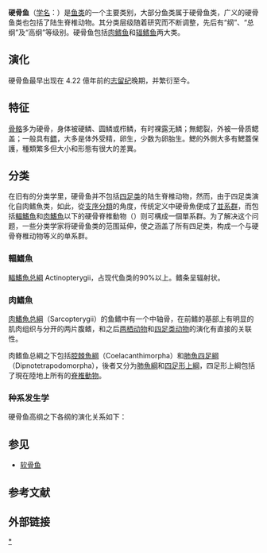 {{Automatic taxobox
| fossil_range ={{Geological range|晚志留纪|現代}}
| image = Herring2.jpg
| image_width = 250px
| image_caption = [[大西洋鯡|大西洋鯡]]
| display_parents=4
| taxon= Osteichthyes
| authority = [[托马斯·亨利·赫胥黎|Huxley]], 1880
| subdivision_ranks = 總綱
| subdivision =
*[[輻鰭魚|輻鰭魚總綱]] Actinopterygii
*[[肉鰭魚|肉鰭魚總綱]] Sarcopterygii
}}

'''硬骨鱼'''（[[学名|学名]]：{{lang|la|Osteichthyes}}）是[[鱼类|鱼类]]的一个主要类别，大部分鱼类属于硬骨鱼类，广义的硬骨鱼类也包括了陆生脊椎动物。其分类层级随着研究而不断调整，先后有“纲”、“总纲”及“高纲”等级别{{r|deepfin}}。硬骨鱼包括[[肉鳍鱼|肉鳍鱼]]和[[辐鳍鱼|辐鳍鱼]]两大类。

==演化==
硬骨鱼最早出现在 4.22 億年前的[[志留纪|志留纪]]晚期，并繁衍至今。
==特征==
[[骨骼|骨骼]]多为硬骨，身体被硬鳞、圆鳞或栉鳞，有时裸露无鳞；無鳃裂，外被一骨质鳃盖；一般具有[[鳔|鳔]]，大多是体外受精，卵生，少数为卵胎生。鰓的外側大多有鰓蓋保護，種類繁多但大小和形態有很大的差異。

==分类==
在旧有的分类学里，硬骨鱼并不包括[[四足类|四足类]]的陆生脊椎动物，然而，由于四足类演化自肉鳍魚类，如此，從[[支序分類|支序分類]]的角度，传统定义中硬骨魚便成了[[並系群|並系群]]，而包括[[輻鰭魚|輻鰭魚]]和[[肉鰭魚|肉鰭魚]]以下的硬骨脊椎動物（{{lang|la|Euteleostomi}}）则可構成一個單系群。为了解决这个问题，一些分类学家将硬骨鱼类的范围延伸，使之涵盖了所有四足类，构成一个与硬骨脊椎动物等义的单系群{{r|Betancur}}。
===輻鰭魚===
[[輻鰭魚|輻鰭魚总綱]] Actinopterygii，占现代鱼类的90%以上。鳍条呈辐射状。

===肉鰭魚===
[[肉鰭魚|肉鰭魚总綱]]（Sarcopterygii）的鱼鳍中有一个中轴骨，在前鳍的基部上有明显的肌肉组织与分开的两片腹鳍，和之后[[两栖动物|两栖动物]]和[[四足類|四足类动物]]的演化有直接的关联性。

肉鳍鱼总綱之下包括[[腔棘魚綱|腔棘魚綱]]（Coelacanthimorpha）和[[肺魚四足綱|肺魚四足綱]]（Dipnotetrapodomorpha）{{r|deepfin}}，後者又分为[[肺魚|肺魚綱]]和[[四足形類|四足形上綱]]，四足形上綱包括了現在陸地上所有的[[脊椎動物|脊椎動物]]。

===种系发生学===
硬骨鱼高纲之下各纲的演化关系如下{{r|Betancur|deepfin|deepfin4}}：
{{硬骨鱼高纲支序分类法}}

==参见==
*[[软骨鱼|软骨鱼]]
==参考文献==
{{reflist|refs=
<ref name=deepfin4>{{cite journal|last1=Betancur-R|first1=Ricardo|last2=Wiley|first2=Edward O.|last3=Arratia|first3=Gloria|last4=Acero|first4=Arturo|last5=Bailly|first5=Nicolas|last6=Miya|first6=Masaki|last7=Lecointre|first7=Guillaume|last8=Ortí|first8=Guillermo|title=Phylogenetic classification of bony fishes|journal=''BMC Evolutionary Biology''|date=2017-07-06|volume=17|pages=162|doi=10.1186/s12862-017-0958-3|url=https://bmcevolbiol.biomedcentral.com/articles/10.1186/s12862-017-0958-3|issn=1471-2148|author=|access-date=2019-01-13|archive-url=https://web.archive.org/web/20190322032046/https://bmcevolbiol.biomedcentral.com/articles/10.1186/s12862-017-0958-3|archive-date=2019-03-22|dead-url=yes}}</ref>
<ref name="deepfin">Betancur-R, R., E. Wiley, N. Bailly, M. Miya, G. Lecointre, and G. Ortí. 2014. ''Phylogenetic Classification of Bony Fishes'' --Version 3 ({{cite web |url=http://www.deepfin.org/Classification_v3.htm |title=存档副本 |accessdate=2015-08-09 |deadurl=yes |archiveurl=https://web.archive.org/web/20150814062251/http://deepfin.org/Classification_v3.htm |archivedate=2015-08-14 }}).</ref>
<ref name="Betancur">Betancur-R., R., R.E. Broughton, E.O. Wiley, K. Carpenter, J.A. Lopez, C. Li, N.I. Holcroft, D. Arcila, M. Sanciangco, J. Cureton, F. Zhang, T. Buser, M. Campbell, T. Rowley, J.A. Ballesteros, G. Lu, T. Grande, G. Arratia & G. Ortí. 2013. The tree of life and a new classification of bony fishes. ''[http://currents.plos.org/treeoflife/article/the-tree-of-life-and-a-new-classification-of-bony-fishes/ PLoS Currents Tree of Life] {{Wayback|url=http://currents.plos.org/treeoflife/article/the-tree-of-life-and-a-new-classification-of-bony-fishes/ |date=20201111231223 }}''. 2013 Apr 18.</ref>
}}

==外部链接==
{{Commons category|Osteichthyes}}
{{wikispecies|Osteichthyes}}
{{有頜下門}}
{{魚類演化}}
{{脊索動物}}
{{Taxonbar}}

[[Category:硬骨鱼|*]]